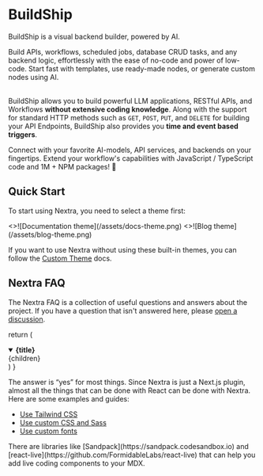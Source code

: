 # BuildShip

BuildShip is a visual backend builder, powered by AI. 

Build APIs, workflows, scheduled jobs, database CRUD tasks, and any backend logic, effortlessly with the ease of no-code and power of low-code. Start fast with templates, use ready-made nodes, or generate custom nodes using AI.   
<br/>

BuildShip allows you to build powerful LLM applications, RESTful APIs, and Workflows **without extensive coding knowledge**. Along with the support for standard HTTP methods such as `GET`, `POST`, `PUT`, and `DELETE` for building your API Endpoints, BuildShip also provides you **time and event based triggers**.

Connect with your favorite AI-models, API services, and backends on your fingertips. Extend your workflow's capabilities with JavaScript / TypeScript code and 1M + NPM packages! 🤯

## Quick Start


To start using Nextra, you need to select a theme first:

<Cards num={2}>
  <Card image arrow title="Documentation theme" href="/docs/docs-theme/start">
    <>![Documentation theme](/assets/docs-theme.png)</>
  </Card>
  <Card image arrow title="Blog theme" href="/docs/blog-theme/start">
    <>![Blog theme](/assets/blog-theme.png)</>
  </Card>
</Cards>

If you want to use Nextra without using these built-in themes, you can follow
the [Custom Theme](/docs/custom-theme) docs.

## Nextra FAQ

The Nextra FAQ is a collection of useful questions and answers about the
project. If you have a question that isn't answered here, please
[open a discussion](https://github.com/shuding/nextra/discussions).

  return (
    <details
      open
      className="last-of-type:mb-0 rounded-lg bg-neutral-50 dark:bg-neutral-800 p-2 mt-4"
    >
      <summary>
        <strong className="text-lg">{title}</strong>
      </summary>
      <div className="nx-p-2">{children}</div>
    </details>
  )
}

<FAQBox title="Can I use X with Nextra?">
  The answer is “yes” for most things. Since Nextra is just a Next.js plugin, almost all the things
  that can be done with React can be done with Nextra. Here are some examples and guides:

- [Use Tailwind CSS](/docs/guide/tailwind-css)
- [Use custom CSS and Sass](/docs/guide/custom-css)
- [Use custom fonts](https://nextjs.org/docs/basic-features/font-optimization)

</FAQBox>

<FAQBox title="How can I add a live coding component in Nextra?">
  There are libraries like [Sandpack](https://sandpack.codesandbox.io) and
  [react-live](https://github.com/FormidableLabs/react-live) that can help you
  add live coding components to your MDX.
</FAQBox>
